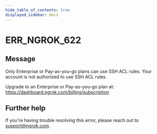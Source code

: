 ```yaml
---
hide_table_of_contents: true
displayed_sidebar: docs
---
```



# ERR_NGROK_622

## Message

Only Enterprise or Pay-as-you-go plans can use SSH ACL rules.
Your account is not authorized to use SSH ACL rules.

Upgrade to an Enterprise or Pay-as-you-go plan at: https://dashboard.ngrok.com/billing/subscription

<ErrorDetails error="err_ngrok_622" />

## Further help

If you're having trouble resolving this error, please reach out to [support@ngrok.com](mailto:support@ngrok.com?subject=Help%20with%20ERR_NGROK_622).
